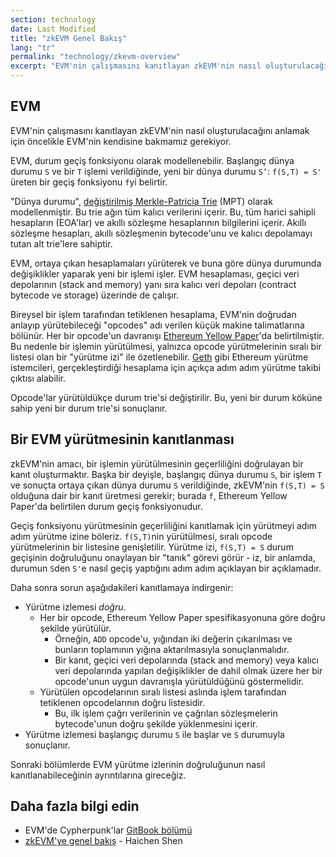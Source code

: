 ```yaml
---
section: technology
date: Last Modified
title: "zkEVM Genel Bakış"
lang: "tr"
permalink: "technology/zkevm-overview"
excerpt: "EVM'nin çalışmasını kanıtlayan zkEVM'nin nasıl oluşturulacağını anlamak için öncelikle EVM'nin kendisine bakmamız gerekiyor."
---
```



## EVM

EVM'nin çalışmasını kanıtlayan zkEVM'nin nasıl oluşturulacağını anlamak için öncelikle EVM'nin kendisine bakmamız gerekiyor.

EVM, durum geçiş fonksiyonu olarak modellenebilir. Başlangıç dünya durumu `S` ve bir `T` işlemi verildiğinde, yeni bir dünya durumu `S’`: `f(S,T) = S'` üreten bir geçiş fonksiyonu `f`yi belirtir.

"Dünya durumu", [değiştirilmiş Merkle-Patricia Trie](https://ethereum.org/en/developers/docs/data-structures-and-encoding/patricia-merkle-trie/) (MPT) olarak modellenmiştir. Bu trie ağın tüm kalıcı verilerini içerir. Bu, tüm harici sahipli hesapların (EOA'lar) ve akıllı sözleşme hesaplarının bilgilerini içerir. Akıllı sözleşme hesapları, akıllı sözleşmenin bytecode'unu ve kalıcı depolamayı tutan alt trie'lere sahiptir.

EVM, ortaya çıkan hesaplamaları yürüterek ve buna göre dünya durumunda değişiklikler yaparak yeni bir işlemi işler. EVM hesaplaması, geçici veri depolarının (stack and memory) yanı sıra kalıcı veri depoları (contract bytecode ve storage) üzerinde de çalışır.

<ClickToZoom src={zkevm1} />

Bireysel bir işlem tarafından tetiklenen hesaplama, EVM'nin doğrudan anlayıp yürütebileceği "opcodes" adı verilen küçük makine talimatlarına bölünür. Her bir opcode'un davranışı [Ethereum Yellow Paper](https://ethereum.github.io/yellowpaper/paper.pdf)'da belirtilmiştir. Bu nedenle bir işlemin yürütülmesi, yalnızca opcode yürütmelerinin sıralı bir listesi olan bir "yürütme izi" ile özetlenebilir. [Geth](https://geth.ethereum.org/) gibi Ethereum yürütme istemcileri, gerçekleştirdiği hesaplama için açıkça adım adım yürütme takibi çıktısı alabilir.

<ClickToZoom src={zkevm2} />

Opcode'lar yürütüldükçe durum trie'si değiştirilir. Bu, yeni bir durum köküne sahip yeni bir durum trie'si sonuçlanır.

## Bir EVM yürütmesinin kanıtlanması

zkEVM'nin amacı, bir işlemin yürütülmesinin geçerliliğini doğrulayan bir kanıt oluşturmaktır. Başka bir deyişle, başlangıç dünya durumu `S`, bir işlem `T` ve sonuçta ortaya çıkan dünya durumu `S` verildiğinde, zkEVM'nin `f(S,T) = S` olduğuna dair bir kanıt üretmesi gerekir; burada `f`, Ethereum Yellow Paper'da belirtilen durum geçiş fonksiyonudur.

Geçiş fonksiyonu yürütmesinin geçerliliğini kanıtlamak için yürütmeyi adım adım yürütme izine böleriz. `f(S,T)`nin yürütülmesi, sıralı opcode yürütmelerinin bir listesine genişletilir. Yürütme izi, `f(S,T) = S` durum geçişinin doğruluğunu onaylayan bir "tanık" görevi görür - iz, bir anlamda, durumun `S`den `S'`e nasıl geçiş yaptığını adım adım açıklayan bir açıklamadır. 

Daha sonra sorun aşağıdakileri kanıtlamaya indirgenir:

- Yürütme izlemesi _doğru_.
   - Her bir opcode, Ethereum Yellow Paper spesifikasyonuna göre doğru şekilde yürütülür.
     - Örneğin, `ADD` opcode'u, yığından iki değerin çıkarılması ve bunların toplamının yığına aktarılmasıyla sonuçlanmalıdır.
     - Bir kanıt, geçici veri depolarında (stack and memory) veya kalıcı veri depolarında yapılan değişiklikler de dahil olmak üzere her bir opcode'unun uygun davranışla yürütüldüğünü göstermelidir.
   - Yürütülen opcodelarının sıralı listesi aslında işlem tarafından tetiklenen opcodelarının doğru listesidir.
     - Bu, ilk işlem çağrı verilerinin ve çağrılan sözleşmelerin bytecode'unun doğru şekilde yüklenmesini içerir.
- Yürütme izlemesi başlangıç durumu `S` ile başlar ve `S` durumuyla sonuçlanır.

<ClickToZoom src={zkevm3} />

Sonraki bölümlerde EVM yürütme izlerinin doğruluğunun nasıl kanıtlanabileceğinin ayrıntılarına gireceğiz.

## Daha fazla bilgi edin

- EVM'de Cypherpunk'lar [GitBook bölümü](https://cypherpunks-core.github.io/ethereumbook/13evm.html)
- [zkEVM'ye genel bakış](https://youtu.be/NHwd-gJ8xg4) - Haichen Shen
